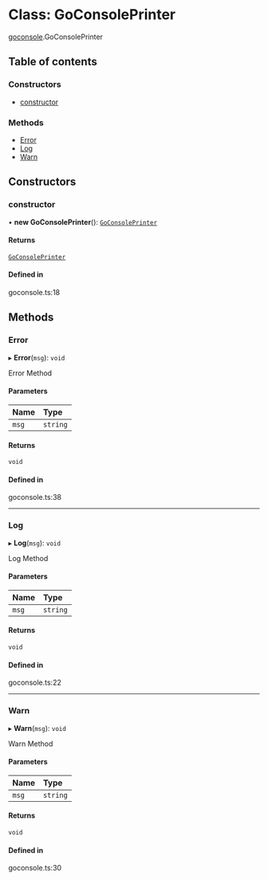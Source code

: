 # Class: GoConsolePrinter

[goconsole](/templates/protocols/javascript/modules/goconsole).GoConsolePrinter

## Table of contents

### Constructors

- [constructor](/templates/protocols/javascript/modules/goconsole.GoConsolePrinter#constructor)

### Methods

- [Error](/templates/protocols/javascript/modules/goconsole.GoConsolePrinter#error)
- [Log](/templates/protocols/javascript/modules/goconsole.GoConsolePrinter#log)
- [Warn](/templates/protocols/javascript/modules/goconsole.GoConsolePrinter#warn)

## Constructors

### constructor

• **new GoConsolePrinter**(): [`GoConsolePrinter`](/templates/protocols/javascript/modules/goconsole.GoConsolePrinter)

#### Returns

[`GoConsolePrinter`](/templates/protocols/javascript/modules/goconsole.GoConsolePrinter)

#### Defined in

goconsole.ts:18

## Methods

### Error

▸ **Error**(`msg`): `void`

Error Method

#### Parameters

| Name | Type |
| :------ | :------ |
| `msg` | `string` |

#### Returns

`void`

#### Defined in

goconsole.ts:38

___

### Log

▸ **Log**(`msg`): `void`

Log Method

#### Parameters

| Name | Type |
| :------ | :------ |
| `msg` | `string` |

#### Returns

`void`

#### Defined in

goconsole.ts:22

___

### Warn

▸ **Warn**(`msg`): `void`

Warn Method

#### Parameters

| Name | Type |
| :------ | :------ |
| `msg` | `string` |

#### Returns

`void`

#### Defined in

goconsole.ts:30
